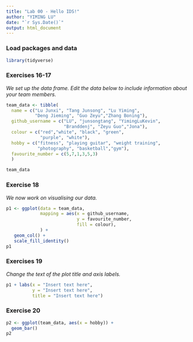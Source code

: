 ```yaml
---
title: "Lab 00 - Hello IDS!"
author: "YIMING LU"
date: "`r Sys.Date()`"
output: html_document
---
```


### Load packages and data

```r
library(tidyverse) 
```

### Exercises 16-17

*We set up the data frame. Edit the data below to include information about your team members.*

```r
team_data <- tibble(
  name = c("Lu Junxi", "Tang Junsong", "Lu Yiming", 
           "Deng Jieming", "Guo Zeyu","Zhang Boning"),
  github_username = c("LU", "junsongtang", "YimingLuKevin", 
                      "Branddenj", "Zeyu Guo","Jona"), 
  colour = c("red","white", "black", "green", 
             "purple", "white"),
  hobby = c("fitness", "playing guitar", "weight training", 
            "photography", "basketball","gym"),
  favourite_number = c(5,7,1,3,5,3)
  )

team_data
```

### Exercise 18

*We now work on visualising our data. *

```r
p1 <- ggplot(data = team_data, 
             mapping = aes(x = github_username, 
                           y = favourite_number,
                           fill = colour), 
             ) +
   geom_col() +
   scale_fill_identity()
p1
``` 



### Exercises 19

*Change the text of the plot title and axis labels.*

```r
p1 + labs(x = "Insert text here", 
          y = "Insert text here",
          title = "Insert text here")
```



### Exercise 20

```r
p2 <- ggplot(team_data, aes(x = hobby)) +
  geom_bar()
p2
```
